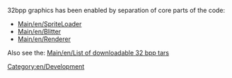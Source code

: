 32bpp graphics has been enabled by separation of core parts of the code:

* [[Main/en/SpriteLoader]]
* [[Main/en/Blitter]]
* [[Main/en/Renderer]]

Also see the: [[Main/en/List of downloadable 32 bpp tars]]

[[Category:en/Development]]